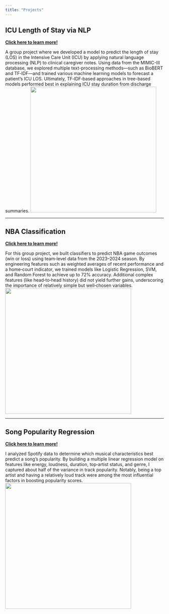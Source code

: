 ```yaml
---
title: "Projects"
---
```


## ICU Length of Stay via NLP
[**Click here to learn more!**](project1.qmd){.btn}
  
A group project where we developed a model to predict the length of stay (LOS) in the Intensive Care Unit (ICU) by applying natural language processing (NLP) to clinical caregiver notes. Using data from the MIMIC-III database, we explored multiple text-processing methods—such as BioBERT and TF‑IDF—and trained various machine learning models to forecast a patient’s ICU LOS. Ultimately, TF‑IDF‑based approaches in tree-based models performed best in explaining ICU stay duration from discharge summaries. 
![](downloads/doctor.png){width=400}

---

## NBA Classification
[**Click here to learn more!**](project2.qmd){.btn}

For this group project, we built classifiers to predict NBA game outcomes (win or loss) using team‑level data from the 2023–2024 season. By engineering features such as weighted averages of recent performance and a home‑court indicator, we trained models like Logistic Regression, SVM, and Random Forest to achieve up to 72% accuracy. Additional complex features (like head‑to‑head history) did not yield further gains, underscoring the importance of relatively simple but well‑chosen variables.  
![](downloads/basketball.png){width=400}

---

## Song Popularity Regression
[**Click here to learn more!**](project3.qmd){.btn}

I analyzed Spotify data to determine which musical characteristics best predict a song’s popularity. By building a multiple linear regression model on features like energy, loudness, duration, top‑artist status, and genre, I captured about half of the variance in track popularity. Notably, being a top artist and having a relatively loud track were among the most influential factors in boosting popularity scores.
![](downloads/spotify.png){width=400}
